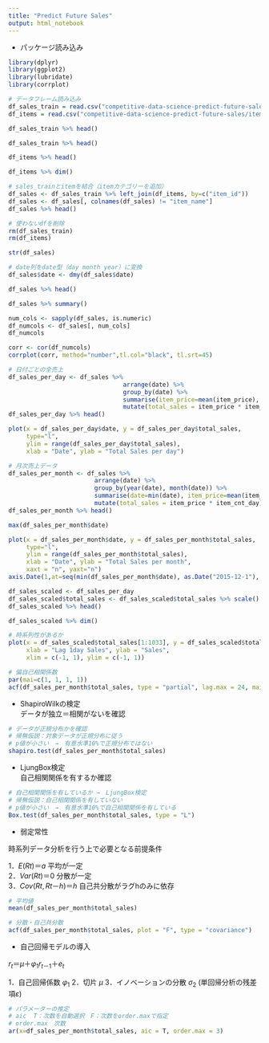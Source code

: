 ```yaml
---
title: "Predict Future Sales"
output: html_notebook
---
```


- パッケージ読み込み

```r
library(dplyr)
library(ggplot2)
library(lubridate)
library(corrplot)
```


```r
# データフレーム読み込み
df_sales_train = read.csv("competitive-data-science-predict-future-sales/sales_train.csv")
df_items = read.csv("competitive-data-science-predict-future-sales/items.csv")
```

```r
df_sales_train %>% head()
```

```r
df_sales_train %>% head()
```

```r
df_items %>% head()
```

```r
df_items %>% dim()
```

```r
# sales_trainとitemを結合（itemカテゴリーを追加）
df_sales <- df_sales_train %>% left_join(df_items, by=c("item_id"))
df_sales <- df_sales[, colnames(df_sales) != "item_name"]
df_sales %>% head()
```

```r
# 使わないdfを削除
rm(df_sales_train)
rm(df_items)
```

```r
str(df_sales)
```

```r
# date列をdate型（day month year）に変換
df_sales$date <- dmy(df_sales$date)
```

```r
df_sales %>% head()
```

```r
df_sales %>% summary()
```

```r
num_cols <- sapply(df_sales, is.numeric)
df_numcols <- df_sales[, num_cols]
df_numcols
```

```r
corr <- cor(df_numcols)
corrplot(corr, method="number",tl.col="black", tl.srt=45)
```


```r
# 日付ごとの全売上
df_sales_per_day <- df_sales %>%
                                arrange(date) %>%
                                group_by(date) %>% 
                                summarise(item_price=mean(item_price), item_cnt_day=sum(item_cnt_day)) %>% 
                                mutate(total_sales = item_price * item_cnt_day)
df_sales_per_day %>% head()
```

```r
plot(x = df_sales_per_day$date, y = df_sales_per_day$total_sales, 
     type="l", 
     ylim = range(df_sales_per_day$total_sales),
     xlab = "Date", ylab = "Total Sales per day")
```

```r
# 月次売上データ
df_sales_per_month <- df_sales %>%
                        arrange(date) %>%
                        group_by(year(date), month(date)) %>% 
                        summarise(date=min(date), item_price=mean(item_price), item_cnt_day=sum(item_cnt_day)) %>% 
                        mutate(total_sales = item_price * item_cnt_day)
df_sales_per_month %>% head()
```

```r
max(df_sales_per_month$date)
```


```r
plot(x = df_sales_per_month$date, y = df_sales_per_month$total_sales, 
     type="l", 
     ylim = range(df_sales_per_month$total_sales),
     xlab = "Date", ylab = "Total Sales per month", 
     xaxt = "n", yaxt="n")
axis.Date(1,at=seq(min(df_sales_per_month$date), as.Date("2015-12-1"), "month"), format="%Y%m")
```

```r
df_sales_scaled <- df_sales_per_day
df_sales_scaled$total_sales <- df_sales_scaled$total_sales %>% scale()
df_sales_scaled %>% head()
```

```r
df_sales_scaled %>% dim()
```


```r
# 時系列性があるか
plot(x = df_sales_scaled$total_sales[1:1033], y = df_sales_scaled$total_sales[2:1034],
     xlab = "Lag 1day Sales", ylab = "Sales",
     xlim = c(-1, 1), ylim = c(-1, 1))
```

```r
# 偏自己相関係数
par(mai=c(1, 1, 1, 1))
acf(df_sales_per_month$total_sales, type = "partial", lag.max = 24, main="ACF") 
```


- ShapiroWilkの検定  
  データが独立＝相関がないを確認

```r
# データが正規分布かを確認
# 帰無仮説：対象データが正規分布に従う
# p値が小さい　→　有意水準10%で正規分布ではない
shapiro.test(df_sales_per_month$total_sales)
```


- LjungBox検定  
  自己相関関係を有するか確認

```r
# 自己相関関係を有しているか →　LjungBox検定
# 帰無仮説：自己相関関係を有していない
# p値が小さい　→　有意水準10%で自己相関関係を有している
Box.test(df_sales_per_month$total_sales, type = "L") 
```


- 弱定常性

時系列データ分析を行う上で必要となる前提条件  

1．$E(Rt)＝a$           平均が一定  
2．$Var(Rt)＝0$         分散が一定  
3．$Cov(Rt,Rt－h)＝h$   自己共分散がラグhのみに依存  
  

```r
# 平均値
mean(df_sales_per_month$total_sales)
```

```r
# 分散・自己共分散
acf(df_sales_per_month$total_sales, plot = "F", type = "covariance")
```


- 自己回帰モデルの導入

$r_{t}＝μ＋φ_{1}r_{t－1}＋e_{t}$

1．自己回帰係数 $φ_{1}$
2．切片 $μ$
3．イノベーションの分散 $σ_{2}$ (単回帰分析の残差項$ε$)

```r
# パラメーターの推定
# aic  T：次数を自動選択　F：次数をorder.maxで指定
# order.max　次数
ar(x=df_sales_per_month$total_sales, aic = T, order.max = 3)
```

```r

```





















